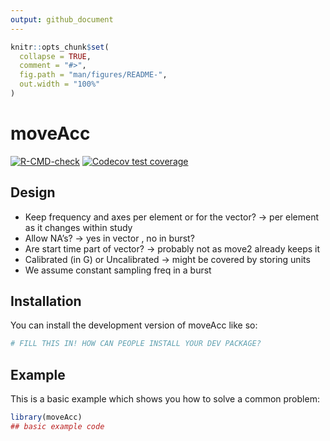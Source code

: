 ```yaml
---
output: github_document
---
```


<!-- README.md is generated from README.Rmd. Please edit that file -->

```r
knitr::opts_chunk$set(
  collapse = TRUE,
  comment = "#>",
  fig.path = "man/figures/README-",
  out.width = "100%"
)
```

# moveAcc

<!-- badges: start -->
[![R-CMD-check](https://github.com/bart1/moveAcc/actions/workflows/R-CMD-check.yaml/badge.svg)](https://github.com/bart1/moveAcc/actions/workflows/R-CMD-check.yaml)
[![Codecov test coverage](https://codecov.io/gh/bart1/moveAcc/graph/badge.svg)](https://app.codecov.io/gh/bart1/moveAcc)
<!-- badges: end -->

## Design

* Keep frequency and axes per element or for the vector? -> per element as it changes within study
* Allow NA's? -> yes in vector , no in burst?
* Are start time part of vector? -> probably not as move2 already keeps it
* Calibrated (in G) or Uncalibrated -> might be covered by storing units
* We assume constant sampling freq in a burst


## Installation

You can install the development version of moveAcc like so:

``` r
# FILL THIS IN! HOW CAN PEOPLE INSTALL YOUR DEV PACKAGE?
```

## Example

This is a basic example which shows you how to solve a common problem:

```r
library(moveAcc)
## basic example code
```

